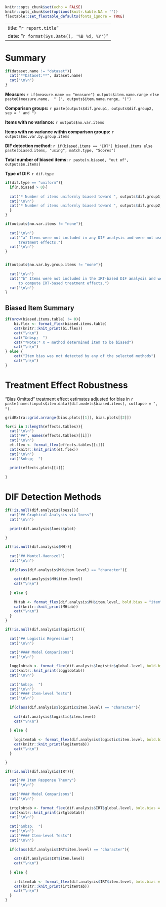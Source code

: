 
```r
knitr::opts_chunk$set(echo = FALSE)
knitr::opts_chunk$set(options(knitr.kable.NA = ''))
flextable::set_flextable_defaults(fonts_ignore = TRUE)

```

---
title: "`r report.title`"
date: "`r format(Sys.Date(), '%B %d, %Y')`"
---

# Summary

```r
if(dataset.name != "dataset"){
  cat("**Dataset:**", dataset.name)
  cat("\n\n")
}
```
  

**Measure:** `r if(measure.name == "measure") outputs$item.name.range else paste0(measure.name,  " (", outputs$item.name.range, ")")`

**Comparison groups:** `r paste(outputs$dif.group1, outputs$dif.group2, sep = " and ")`

**Items with no variance:** `r outputs$no.var.items`

**Items with no variance within comparison groups:** `r outputs$no.var.by.group.items`

**DIF detection method:** `r if(biased.items == "IRT") biased.items else paste(biased.items, "using", match.type, "Scores")`

**Total number of biased items:** `r paste(n.biased, "out of", outputs$n.items)`

**Type of DIF:** `r dif.type`

```r
if(dif.type == "uniform"){
  if(n.biased > 0){
  
  cat("* Number of items uniformly biased toward ", outputs$dif.group1, ": ", toward[[1]], sep = "")
  cat("\n\n")
  cat("* Number of items uniformly biased toward ", outputs$dif.group2, ": ", toward[[2]], sep = "")
  }
}
```
  

```r
if(outputs$no.var.items != "none"){
  
  cat("\n\n")
  cat("^a^ Items were not included in any DIF analysis and were not used to compute 
      treatment effects.")
  cat("\n\n")
}


if(outputs$no.var.by.group.items != "none"){
  
  cat("\n\n")
  cat("^b^ Items were not included in the IRT-based DIF analysis and were not used 
      to compute IRT-based treatment effects.")
  cat("\n\n")
}

```

## Biased Item Summary

```r

if(nrow(biased.items.table) != 0){
    bi.flex <- format_flex(biased.items.table)
    cat(knitr::knit_print(bi.flex))
    cat("\n\n")
    cat("&nbsp;  ")
    cat("*Note:* X = method determined item to be biased")
    cat("\n\n")
} else {
    cat("Item bias was not detected by any of the selected methods")
    cat("\n\n")
}

```


# Treatment Effect Robustness

"Bias Omitted" treatment effect estimates adjusted for bias in `r paste(names(inputs$item.data)[dif.models$biased.items], collapse = ", ")`.

```r

gridExtra::grid.arrange(bias.plots[[1]], bias.plots[[2]])

```

```r

for(i in 1:length(effects.tables)){
  cat("\n\n")
  cat("##", names(effects.tables)[[i]])
  cat("\n\n")
  et.flex <- format_flex(effects.tables[[i]])
  cat(knitr::knit_print(et.flex))
  cat("\n\n")
  cat("&nbsp;  ")
  
  print(effects.plots[[i]])
  
}
```


# DIF Detection Methods

```r

if(!is.null(dif.analysis$loess)){
  cat("## Graphical Analysis via loess")
  cat("\n\n")
  
  print(dif.analysis$loess$plot)
  
}
```


```r

if(!is.null(dif.analysis$MH)){
  
  cat("## Mantel-Haenszel")
  cat("\n\n")
    
  if(class(dif.analysis$MH$item.level) == "character"){
        
    cat(dif.analysis$MH$item.level)
    cat("\n\n")
    
  } else {
    
    MHtab <- format_flex(dif.analysis$MH$item.level, bold.bias = "item")
    cat(knitr::knit_print(MHtab))
    cat("\n\n")
  }
}
```




```r
if(!is.null(dif.analysis$logistic)){
  
  cat("## Logistic Regression")
  cat("\n\n")
  
  cat("#### Model Comparisons")
  cat("\n\n")

  logglobtab <- format_flex(dif.analysis$logistic$global.level, bold.bias = "global")
  cat(knitr::knit_print(logglobtab))
  cat("\n\n")
  
  cat("&nbsp;  ")
  cat("\n\n")
  cat("#### Item-level Tests")
  cat("\n\n")
  
  if(class(dif.analysis$logistic$item.level) == "character"){
    
    cat(dif.analysis$logistic$item.level)
    cat("\n\n")
        
  } else {
    
    logitemtab <- format_flex(dif.analysis$logistic$item.level, bold.bias = "item")
    cat(knitr::knit_print(logitemtab))
    cat("\n\n")
  }

}
```


```r

if(!is.null(dif.analysis$IRT)){

  cat("## Item Response Theory")
  cat("\n\n")
  
  cat("#### Model Comparisons")
  cat("\n\n")
  
  irtglobtab <- format_flex(dif.analysis$IRT$global.level, bold.bias = "global")
  cat(knitr::knit_print(irtglobtab))
  cat("\n\n")
 
  cat("&nbsp;  ")
  cat("\n\n")
  cat("#### Item-level Tests")
  cat("\n\n")
  
  if(class(dif.analysis$IRT$item.level) == "character"){
    
    cat(dif.analysis$IRT$item.level)
    cat("\n\n")
        
  } else {
    
    irtitemtab <- format_flex(dif.analysis$IRT$item.level, bold.bias = "item")
    cat(knitr::knit_print(irtitemtab))
    cat("\n\n")
  }
}

```